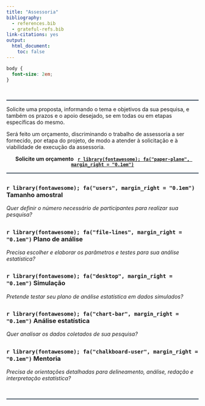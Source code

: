 ```yaml
---
title: "Assessoria"
bibliography:
  - references.bib
  - grateful-refs.bib
link-citations: yes
output:
  html_document:
    toc: false
---
```


```css
body {
  font-size: 2em;
}
```

<br>

<!--script for generating HORIZONTAL LINE-->
<hr style="height:2px;border-width:0;color:#2C3E50;background-color:#2C3E50">

Solicite uma proposta, informando o tema e objetivos da sua pesquisa, e também os prazos e o apoio desejado, se em todas ou em etapas específicas do mesmo.

Será feito um orçamento, discriminando o trabalho de assessoria a ser fornecido, por etapa do projeto, de modo a atender à solicitação e à viabilidade de execução da assessoria.

<center> **Solicite um orçamento &nbsp;** <a href="mailto:arthur_sf@icloud.com?subject=Orçamento">**`r library(fontawesome); fa("paper-plane", margin_right = "0.1em")` **</a> </center>

<!--script for generating HORIZONTAL LINE-->
<hr style="height:2px;border-width:0;color:#2C3E50;background-color:#2C3E50">

## {#calculo .unlisted .unnumbered}
<h3>**`r library(fontawesome); fa("users", margin_right = "0.1em")` Tamanho amostral**</h3>
<p>*Quer definir o número necessário de participantes para realizar sua pesquisa?*</p>

## {#plano .unlisted .unnumbered}
<h3>**`r library(fontawesome); fa("file-lines", margin_right = "0.1em")` Plano de análise**</h3>
<p>*Precisa escolher e elaborar os parâmetros e testes para sua análise estatística?*</p>

## {#simulacao .unlisted .unnumbered}
<h3>**`r library(fontawesome); fa("desktop", margin_right = "0.1em")` Simulação**</h3>
<p>*Pretende testar seu plano de análise estatística em dados simulados?*</p>

## {#analise .unlisted .unnumbered}
<h3>**`r library(fontawesome); fa("chart-bar", margin_right = "0.1em")` Análise estatística**</h3>
<p>*Quer analisar os dados coletados de sua pesquisa?*</p>

## {#mentoria .unlisted .unnumbered}
<h3>**`r library(fontawesome); fa("chalkboard-user", margin_right = "0.1em")` Mentoria**</h3>
<p>*Precisa de orientações detalhadas para delineamento, análise, redação e interpretação estatística?*</p>

<br>

<!--script for generating HORIZONTAL LINE-->
<hr style="height:2px;border-width:0;color:#2C3E50;background-color:#2C3E50">
